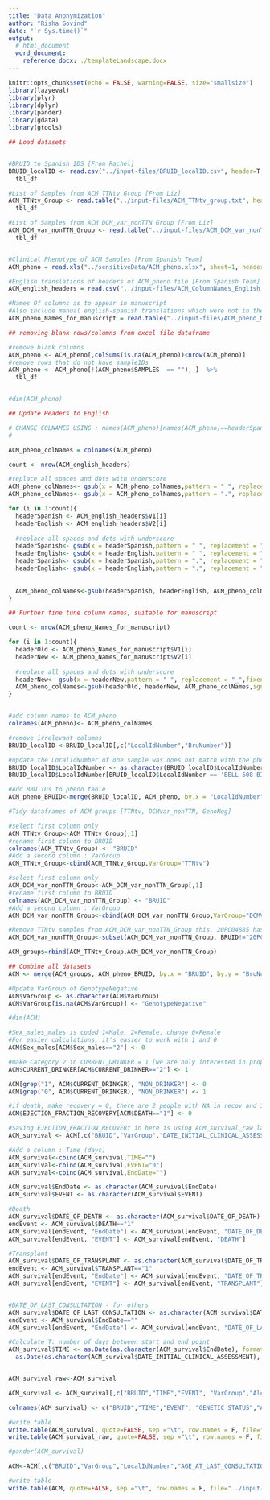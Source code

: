```yaml
---
title: "Data Anonymization"
author: "Risha Govind"
date: "`r Sys.time()`"
output:
  # html_document
  word_document:
    reference_docx: ./templateLandscape.docx
---
```

  
```r
knitr::opts_chunk$set(echo = FALSE, warning=FALSE, size="smallsize")
library(lazyeval)
library(plyr)
library(dplyr)
library(pander)
library(gdata)
library(gtools)

```


```r
## Load datasets


#BRUID to Spanish IDS [From Rachel]
BRUID_localID <- read.csv("../input-files/BRUID_localID.csv", header=T, sep=',') %>%
  tbl_df

#List of Samples from ACM TTNtv Group [From Liz]
ACM_TTNtv_Group <- read.table("../input-files/ACM_TTNtv_group.txt", header=T) %>%
  tbl_df

#List of Samples from ACM DCM_var_nonTTN Group [From Liz]
ACM_DCM_var_nonTTN_Group <- read.table("../input-files/ACM_DCM_var_nonTTN_group.txt", header=T) %>%
  tbl_df


#Clinical Phenotype of ACM Samples [From Spanish Team]
ACM_pheno = read.xls("../sensitiveData/ACM_pheno.xlsx", sheet=1, header=T, fileEncoding="latin1") 

#English translations of headers of ACM_pheno file [From Spanish Team]
ACM_english_headers = read.csv("../input-files/ACM_ColumnNames_English.csv", header = FALSE, sep=',', fileEncoding="latin1")

#Names Of columns as to appear in manuscript
#Also include manual english-spanish translations which were not in the "translations" file above
ACM_pheno_Names_for_manuscript = read.table("../input-files/ACM_pheno_Names_for_manuscript.txt", header=FALSE, sep='\t')

```


```r
## removing blank rows/columns from excel file dataframe

#remove blank columns
ACM_pheno <- ACM_pheno[,colSums(is.na(ACM_pheno))<nrow(ACM_pheno)]
#remove rows that do not have sampleIDs
ACM_pheno <- ACM_pheno[!(ACM_pheno$SAMPLES  == ""), ]  %>%
  tbl_df


#dim(ACM_pheno)

```


```r

## Update Headers to English

# CHANGE COLNAMES USING : names(ACM_pheno)[names(ACM_pheno)==headerSpanish] <- headerEnglish !!!!!!!!!!!!!!!!!!!!!
#

ACM_pheno_colNames = colnames(ACM_pheno)

count <- nrow(ACM_english_headers)

#replace all spaces and dots with underscore
ACM_pheno_colNames<- gsub(x = ACM_pheno_colNames,pattern = " ", replacement = "_",fixed = TRUE)
ACM_pheno_colNames<- gsub(x = ACM_pheno_colNames,pattern = ".", replacement = "_",fixed = TRUE)

for (i in 1:count){
  headerSpanish <- ACM_english_headers$V1[i]
  headerEnglish <- ACM_english_headers$V2[i]
  
  #replace all spaces and dots with underscore
  headerSpanish<- gsub(x = headerSpanish,pattern = " ", replacement = "_",fixed = TRUE)
  headerEnglish<- gsub(x = headerEnglish,pattern = " ", replacement = "_",fixed = TRUE)
  headerSpanish<- gsub(x = headerSpanish,pattern = ".", replacement = "_",fixed = TRUE)
  headerEnglish<- gsub(x = headerEnglish,pattern = ".", replacement = "_",fixed = TRUE)
  
  
  ACM_pheno_colNames<-gsub(headerSpanish, headerEnglish, ACM_pheno_colNames,ignore.case = TRUE)  
}

## Further fine tune column names, suitable for manuscript 

count <- nrow(ACM_pheno_Names_for_manuscript)

for (i in 1:count){
  headerOld <- ACM_pheno_Names_for_manuscript$V1[i]
  headerNew <- ACM_pheno_Names_for_manuscript$V2[i]
  
  #replace all spaces and dots with underscore
  headerNew<- gsub(x = headerNew,pattern = " ", replacement = "_",fixed = TRUE)
  ACM_pheno_colNames<-gsub(headerOld, headerNew, ACM_pheno_colNames,ignore.case = TRUE)  
}


#add column names to ACM_pheno
colnames(ACM_pheno)<- ACM_pheno_colNames


```


```r
#remove irrelevant columns 
BRUID_localID <-BRUID_localID[,c("LocalIdNumber","BruNumber")]

#update the LocalIdNumber of one sample was does not match with the pheno file 
BRUID_localID$LocalIdNumber <- as.character(BRUID_localID$LocalIdNumber)
BRUID_localID$LocalIdNumber[BRUID_localID$LocalIdNumber == 'BELL-508 BIS'] <- "BELL-508"

#Add BRU IDs to pheno table
ACM_pheno_BRUID<-merge(BRUID_localID, ACM_pheno, by.x = "LocalIdNumber", by.y = "SAMPLES", all = TRUE) 

#Tidy dataframes of ACM groups [TTNtv, DCMvar_nonTTN, GenoNeg]

#select first column only
ACM_TTNtv_Group<-ACM_TTNtv_Group[,1]
#rename first column to BRUID
colnames(ACM_TTNtv_Group) <- "BRUID"
#Add a second column : VarGroup
ACM_TTNtv_Group<-cbind(ACM_TTNtv_Group,VarGroup="TTNtv")

#select first column only
ACM_DCM_var_nonTTN_Group<-ACM_DCM_var_nonTTN_Group[,1]
#rename first column to BRUID
colnames(ACM_DCM_var_nonTTN_Group) <- "BRUID"
#Add a second column : VarGroup
ACM_DCM_var_nonTTN_Group<-cbind(ACM_DCM_var_nonTTN_Group,VarGroup="DCMVariant_nonTTN")

#Remove TTNtv samples from ACM_DCM_var_nonTTN_Group this. 20PC04885 has a TTNtv and a LMNA SNP. This sample is to be in the TTNtv group 
ACM_DCM_var_nonTTN_Group<-subset(ACM_DCM_var_nonTTN_Group, BRUID!="20PC04885")

ACM_groups=rbind(ACM_TTNtv_Group,ACM_DCM_var_nonTTN_Group)

```



```r

## Combine all datasets
ACM <- merge(ACM_groups, ACM_pheno_BRUID, by.x = "BRUID", by.y = "BruNumber", all = TRUE)

#Update VarGroup of GenotypeNegative
ACM$VarGroup <- as.character(ACM$VarGroup)
ACM$VarGroup[is.na(ACM$VarGroup)] <- "GenotypeNegative"

#dim(ACM)

```



```r
#Sex_males_males is coded 1=Male, 2=Female, change 0=Female
#For easier calculations, it's easier to work with 1 and 0
ACM$Sex_males[ACM$Sex_males=="2"] <- 0

#make Category 2 in CURRENT_DRINKER = 1 [we are only interested in proportion of drinkers vs non-drinkers - not looking at degree]
ACM$CURRENT_DRINKER[ACM$CURRENT_DRINKER=="2"] <- 1

ACM[grep("1", ACM$CURRENT_DRINKER), "NON_DRINKER"] <- 0
ACM[grep("0", ACM$CURRENT_DRINKER), "NON_DRINKER"] <- 1

#if death, make recovery = 0, there are 2 people with NA in recov and 1 in death. 
ACM$EJECTION_FRACTION_RECOVERY[ACM$DEATH=="1"] <- 0


```



```r

#Saving EJECTION_FRACTION_RECOVERY in here is using ACM_survival_raw later for recovery analysis 
ACM_survival <- ACM[,c("BRUID","VarGroup","DATE_INITIAL_CLINICAL_ASSESSMENT","DATE_OF_LAST_CONSULTATION","DEATH","DATE_OF_DEATH","TRANSPLANT","DATE_OF_TRANSPLANT","Alcohol_grams","Age_at_initial_clinical_assesement","Initial_ejection_fraction","Diastolic_diameter","Sex_males","Atrial_fibrillation","Family_history_of_CM","Family_history_of_SCD","EJECTION_FRACTION_RECOVERY")]

#Add a column : Time (days)
ACM_survival<-cbind(ACM_survival,TIME="")
ACM_survival<-cbind(ACM_survival,EVENT="0")
ACM_survival<-cbind(ACM_survival,EndDate="")

ACM_survival$EndDate <- as.character(ACM_survival$EndDate)
ACM_survival$EVENT <- as.character(ACM_survival$EVENT)

#Death
ACM_survival$DATE_OF_DEATH <- as.character(ACM_survival$DATE_OF_DEATH)
endEvent <- ACM_survival$DEATH=="1"
ACM_survival[endEvent, "EndDate"] <- ACM_survival[endEvent, "DATE_OF_DEATH"]
ACM_survival[endEvent, "EVENT"] <- ACM_survival[endEvent, "DEATH"]

#Transplant
ACM_survival$DATE_OF_TRANSPLANT <- as.character(ACM_survival$DATE_OF_TRANSPLANT)
endEvent <- ACM_survival$TRANSPLANT=="1"
ACM_survival[endEvent, "EndDate"] <- ACM_survival[endEvent, "DATE_OF_TRANSPLANT"]
ACM_survival[endEvent, "EVENT"] <- ACM_survival[endEvent, "TRANSPLANT"]


#DATE_OF_LAST_CONSULTATION - for others
ACM_survival$DATE_OF_LAST_CONSULTATION <- as.character(ACM_survival$DATE_OF_LAST_CONSULTATION)
endEvent <- ACM_survival$EndDate==""
ACM_survival[endEvent, "EndDate"] <- ACM_survival[endEvent, "DATE_OF_LAST_CONSULTATION"]

#Calculate T: number of days between start and end point
ACM_survival$TIME <- as.Date(as.character(ACM_survival$EndDate), format="%Y-%m-%d")-
  as.Date(as.character(ACM_survival$DATE_INITIAL_CLINICAL_ASSESSMENT), format="%Y-%m-%d")


ACM_survival_raw<-ACM_survival

ACM_survival <- ACM_survival[,c("BRUID","TIME","EVENT", "VarGroup","Alcohol_grams","Age_at_initial_clinical_assesement","Initial_ejection_fraction","Diastolic_diameter","Sex_males","Atrial_fibrillation","Family_history_of_CM","Family_history_of_SCD")]

colnames(ACM_survival) <- c("BRUID","TIME","EVENT", "GENETIC_STATUS","Alcohol_grams","Age_at_initial_clinical_assesement","Initial_ejection_fraction","Diastolic_diameter","Sex_males","Atrial_fibrillation","Family_history_of_CM","Family_history_of_SCD")

#write table
write.table(ACM_survival, quote=FALSE, sep ="\t", row.names = F, file="../input-files/ACM_Survival_Analysis_input.txt") 
write.table(ACM_survival_raw, quote=FALSE, sep ="\t", row.names = F, file="../input-files/ACM_Survival_Analysis_raw.txt") 

#pander(ACM_survival)
```


```r

ACM<-ACM[,c("BRUID","VarGroup","LocalIdNumber","AGE_AT_LAST_CONSULTATION","Alcohol_grams","Sex_males","SMOKING","HYPERTENSION","DYSLIPIDEMIA","DIABETES_MELLITUS","COPD","Age_at_initial_clinical_assesement","SITUATION_INITIAL_EVALUATION","NYHA_CLASS","SYSTOLIC_BLOOD_PRESSURE","DIASTOLIC_BLOOD_PRESSURE","HEARTBEAT","SODIUM_LEVEL","CREATININA","HEMOGLOBIN","BILIRUBIN","ALAT","ASAT","GGT","QRS_DURATION","Diastolic_diameter","SYSTOLIC_DIAMETER","Initial_ejection_fraction","Diastolic_diameter_FINAL","FINAL_EJECTION_FRACTION","EJECTION_FRACTION_RECOVERY","CURRENT_DRINKER","DIGOXIN","LOOP_DIURETICS","THIAZIDES","SPIRONOLACTONE","BETABLOCKER","ACEI","ARB","ACEI_O_ARB","AMIODARONE","DEATH","CAUSE_OF_DEATH","TRANSPLANT","CRT","ICD","RHYTHM","Atrial_fibrillation","QRS_gt_120","LBBB","Family_history_of_CM","Family_history_of_SCD","TTN_MUTATIONS","OTHER_DCM_MUTATIONS","NON_DRINKER")]

#write table
write.table(ACM, quote=FALSE, sep ="\t", row.names = F, file="../input-files/ACM_pheno.tsv") 

```

